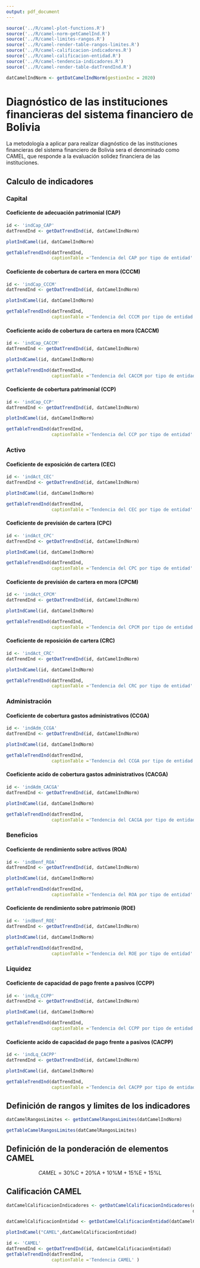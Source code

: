```yaml
---
output: pdf_document
---
```


<!-- FUNCIONES NECESARIAS -->
```r
source('../R/camel-plot-functions.R')
source('../R/camel-norm-getCamelInd.R')
source('../R/camel-limites-rangos.R')
source('../R/camel-render-table-rangos-limites.R')
source('../R/camel-calificacion-indicadores.R')
source('../R/camel-calificacion-entidad.R')
source('../R/camel-tendencia-indicadores.R')
source('../R/camel-render-table-datTrendInd.R')
```

<!-- DATOS -->
```r
datCamelIndNorm <- getDatCamelIndNorm(gestionInc = 2020)
```

# Diagnóstico de las instituciones financieras del sistema financiero de Bolivia

La metodología a aplicar para realizar diagnóstico de las instituciones financieras del sistema financiero de Bolivia sera el denominado como CAMEL, que responde a la evaluación solidez financiera de las instituciones.

\newpage
## Calculo de indicadores 

### Capital

#### Coeficiente de adecuación patrimonial (CAP)

```r
id <- 'indCap_CAP'
datTrendInd <- getDatTrendInd(id, datCamelIndNorm)
```

```r
plotIndCamel(id, datCamelIndNorm)
```

```r
getTableTrendInd(datTrendInd, 
                 captionTable ='Tendencia del CAP por tipo de entidad' )
```


\newpage
#### Coeficiente de cobertura de cartera en mora (CCCM)

```r
id <- 'indCap_CCCM'
datTrendInd <- getDatTrendInd(id, datCamelIndNorm)
```

```r
plotIndCamel(id, datCamelIndNorm)
```

```r
getTableTrendInd(datTrendInd, 
                 captionTable ='Tendencia del CCCM por tipo de entidad' )
```

\newpage
#### Coeficiente acido de cobertura de cartera en mora (CACCM)

```r
id <- 'indCap_CACCM'
datTrendInd <- getDatTrendInd(id, datCamelIndNorm)
```

```r
plotIndCamel(id, datCamelIndNorm)
```

```r
getTableTrendInd(datTrendInd, 
                 captionTable ='Tendencia del CACCM por tipo de entidad' )
```

\newpage
#### Coeficiente de cobertura patrimonial (CCP)

```r
id <- 'indCap_CCP'
datTrendInd <- getDatTrendInd(id, datCamelIndNorm)
```

```r
plotIndCamel(id, datCamelIndNorm)
```

```r
getTableTrendInd(datTrendInd, 
                 captionTable ='Tendencia del CCP por tipo de entidad' )
```

\newpage
### Activo

#### Coeficiente de exposición de cartera (CEC)

```r
id <- 'indAct_CEC'
datTrendInd <- getDatTrendInd(id, datCamelIndNorm)
```

```r
plotIndCamel(id, datCamelIndNorm)
```

```r
getTableTrendInd(datTrendInd, 
                 captionTable ='Tendencia del CEC por tipo de entidad' )
```

\newpage
#### Coeficiente de previsión de cartera (CPC)

```r
id <- 'indAct_CPC'
datTrendInd <- getDatTrendInd(id, datCamelIndNorm)
```

```r
plotIndCamel(id, datCamelIndNorm)
```

```r
getTableTrendInd(datTrendInd, 
                 captionTable ='Tendencia del CPC por tipo de entidad' )
```

\newpage
#### Coeficiente de previsión de cartera en mora (CPCM)

```r
id <- 'indAct_CPCM'
datTrendInd <- getDatTrendInd(id, datCamelIndNorm)
```

```r
plotIndCamel(id, datCamelIndNorm)
```

```r
getTableTrendInd(datTrendInd, 
                 captionTable ='Tendencia del CPCM por tipo de entidad' )
```

\newpage
#### Coeficiente de reposición de cartera (CRC)

```r
id <- 'indAct_CRC'
datTrendInd <- getDatTrendInd(id, datCamelIndNorm)
```

```r
plotIndCamel(id, datCamelIndNorm)
```

```r
getTableTrendInd(datTrendInd, 
                 captionTable ='Tendencia del CRC por tipo de entidad' )
```


\newpage
### Administración

#### Coeficiente de cobertura gastos administrativos (CCGA)

```r
id <- 'indAdm_CCGA'
datTrendInd <- getDatTrendInd(id, datCamelIndNorm)
```

```r
plotIndCamel(id, datCamelIndNorm)
```

```r
getTableTrendInd(datTrendInd, 
                 captionTable ='Tendencia del CCGA por tipo de entidad' )
```

\newpage
#### Coeficiente acido de cobertura gastos administrativos (CACGA)

```r
id <- 'indAdm_CACGA'
datTrendInd <- getDatTrendInd(id, datCamelIndNorm)
```

```r
plotIndCamel(id, datCamelIndNorm)
```

```r
getTableTrendInd(datTrendInd, 
                 captionTable ='Tendencia del CACGA por tipo de entidad' )
```

\newpage
### Beneficios

#### Coeficiente de rendimiento sobre activos (ROA)

```r
id <- 'indBenf_ROA'
datTrendInd <- getDatTrendInd(id, datCamelIndNorm)
```

```r
plotIndCamel(id, datCamelIndNorm)
```

```r
getTableTrendInd(datTrendInd, 
                 captionTable ='Tendencia del ROA por tipo de entidad' )
```

\newpage
#### Coeficiente de rendimiento sobre patrimonio (ROE)

```r
id <- 'indBenf_ROE'
datTrendInd <- getDatTrendInd(id, datCamelIndNorm)
```

```r
plotIndCamel(id, datCamelIndNorm)
```

```r
getTableTrendInd(datTrendInd, 
                 captionTable ='Tendencia del ROE por tipo de entidad' )
```

\newpage
### Liquidez

####  Coeficiente de capacidad de pago frente a pasivos (CCPP)

```r
id <- 'indLq_CCPP'
datTrendInd <- getDatTrendInd(id, datCamelIndNorm)
```

```r
plotIndCamel(id, datCamelIndNorm)
```

```r
getTableTrendInd(datTrendInd, 
                 captionTable ='Tendencia del CCPP por tipo de entidad' )
```

\newpage
#### Coeficiente acido de capacidad de pago frente a pasivos (CACPP)

```r
id <- 'indLq_CACPP'
datTrendInd <- getDatTrendInd(id, datCamelIndNorm)
```

```r
plotIndCamel(id, datCamelIndNorm)
```

```r
getTableTrendInd(datTrendInd, 
                 captionTable ='Tendencia del CACPP por tipo de entidad' )
```

\newpage
## Definición de rangos y limites de los indicadores

```r
datCamelRangosLimites <- getDatCamelRangosLimites(datCamelIndNorm)
```

```r
getTableCamelRangosLimites(datCamelRangosLimites)
```


## Definición de la ponderación de elementos CAMEL

$$CAMEL = \text{30\%C + 20\%A + 10\%M + 15\%E + 15\%L}$$

\newpage
## Calificación CAMEL

```r
datCamelCalificacionIndicadores <- getDatCamelCalificacionIndicadores(datCamelIndNorm,
                                                                      datCamelRangosLimites)

datCamelCalificacionEntidad <- getDatCamelCalificacionEntidad(datCamelCalificacionIndicadores)
```

```r
plotIndCamel("CAMEL",datCamelCalificacionEntidad)
```

```r
id <- 'CAMEL'
datTrendInd <- getDatTrendInd(id, datCamelCalificacionEntidad)
getTableTrendInd(datTrendInd, 
                 captionTable ='Tendencia CAMEL' )
```



